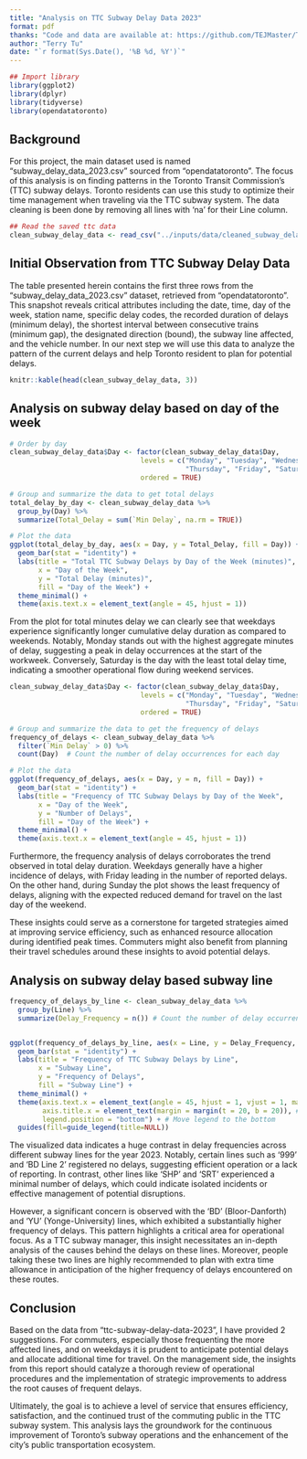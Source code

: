 ```yaml
---
title: "Analysis on TTC Subway Delay Data 2023"
format: pdf
thanks: "Code and data are available at: https://github.com/TEJMaster/TTC-Subway-Delay-Analysis-2023"
author: "Terry Tu"
date: "`r format(Sys.Date(), '%B %d, %Y')`"
---
```


```r
## Import library
library(ggplot2)
library(dplyr)
library(tidyverse)
library(opendatatoronto)
```
## Background

For this project, the main dataset used is named "subway_delay_data_2023.csv" sourced from "opendatatoronto". The focus of this analysis is on finding patterns in the Toronto Transit Commission's (TTC) subway delays. Toronto residents can use this study to optimize their time management when traveling via the TTC subway system. The data cleaning is been done by removing all lines with 'na' for their Line column.

```r
## Read the saved ttc data
clean_subway_delay_data <- read_csv("../inputs/data/cleaned_subway_delay_data_2023.csv")

```

## Initial Observation from TTC Subway Delay Data
The table presented herein contains the first three rows from the "subway_delay_data_2023.csv" dataset, retrieved from "opendatatoronto". This snapshot reveals critical attributes including the date, time, day of the week, station name, specific delay codes, the recorded duration of delays (minimum delay), the shortest interval between consecutive trains (minimum gap), the designated direction (bound), the subway line affected, and the vehicle number. In our next step we will use this data to analyze the pattern of the current delays and help Toronto resident to plan for potential delays.
```r
knitr::kable(head(clean_subway_delay_data, 3))
```

## Analysis on subway delay based on day of the week 

```r
# Order by day
clean_subway_delay_data$Day <- factor(clean_subway_delay_data$Day, 
                                levels = c("Monday", "Tuesday", "Wednesday", 
                                           "Thursday", "Friday", "Saturday", "Sunday"),
                                ordered = TRUE)

# Group and summarize the data to get total delays
total_delay_by_day <- clean_subway_delay_data %>%
  group_by(Day) %>%
  summarize(Total_Delay = sum(`Min Delay`, na.rm = TRUE)) 

# Plot the data
ggplot(total_delay_by_day, aes(x = Day, y = Total_Delay, fill = Day)) +
  geom_bar(stat = "identity") +
  labs(title = "Total TTC Subway Delays by Day of the Week (minutes)",
       x = "Day of the Week",
       y = "Total Delay (minutes)",
       fill = "Day of the Week") +
  theme_minimal() +
  theme(axis.text.x = element_text(angle = 45, hjust = 1))
```
From the plot for total minutes delay we can clearly see that weekdays experience significantly longer cumulative delay duration as compared to weekends. Notably, Monday stands out with the highest aggregate minutes of delay, suggesting a peak in delay occurrences at the start of the workweek. Conversely, Saturday is the day with the least total delay time, indicating a smoother operational flow during weekend services.

```r
clean_subway_delay_data$Day <- factor(clean_subway_delay_data$Day, 
                                levels = c("Monday", "Tuesday", "Wednesday", 
                                           "Thursday", "Friday", "Saturday", "Sunday"),
                                ordered = TRUE)

# Group and summarize the data to get the frequency of delays
frequency_of_delays <- clean_subway_delay_data %>%
  filter(`Min Delay` > 0) %>% 
  count(Day)  # Count the number of delay occurrences for each day

# Plot the data
ggplot(frequency_of_delays, aes(x = Day, y = n, fill = Day)) +
  geom_bar(stat = "identity") +
  labs(title = "Frequency of TTC Subway Delays by Day of the Week",
       x = "Day of the Week",
       y = "Number of Delays",
       fill = "Day of the Week") +
  theme_minimal() +
  theme(axis.text.x = element_text(angle = 45, hjust = 1))
```
Furthermore, the frequency analysis of delays corroborates the trend observed in total delay duration. Weekdays generally have a higher incidence of delays, with Friday leading in the number of reported delays. On the other hand, during Sunday the plot shows the least frequency of delays, aligning with the expected reduced demand for travel on the last day of the weekend.

These insights could serve as a cornerstone for targeted strategies aimed at improving service efficiency, such as enhanced resource allocation during identified peak times. Commuters might also benefit from planning their travel schedules around these insights to avoid potential delays.

## Analysis on subway delay based subway line

```r
frequency_of_delays_by_line <- clean_subway_delay_data %>%
  group_by(Line) %>%
  summarize(Delay_Frequency = n()) # Count the number of delay occurrences for each line


ggplot(frequency_of_delays_by_line, aes(x = Line, y = Delay_Frequency, fill = Line)) +
  geom_bar(stat = "identity") +
  labs(title = "Frequency of TTC Subway Delays by Line",
       x = "Subway Line",
       y = "Frequency of Delays",
       fill = "Subway Line") +
  theme_minimal() +
  theme(axis.text.x = element_text(angle = 45, hjust = 1, vjust = 1, margin = margin(b = 10)), # Increase bottom margin
        axis.title.x = element_text(margin = margin(t = 20, b = 20)), # Adjust title margin if needed
        legend.position = "bottom") + # Move legend to the bottom
  guides(fill=guide_legend(title=NULL))

```
The visualized data indicates a huge contrast in delay frequencies across different subway lines for the year 2023. Notably, certain lines such as '999' and 'BD Line 2' registered no delays, suggesting efficient operation or a lack of reporting. In contrast, other lines like 'SHP' and 'SRT' experienced a minimal number of delays, which could indicate isolated incidents or effective management of potential disruptions.

However, a significant concern is observed with the 'BD' (Bloor-Danforth) and 'YU' (Yonge-University) lines, which exhibited a substantially higher frequency of delays. This pattern highlights a critical area for operational focus. As a TTC subway manager, this insight necessitates an in-depth analysis of the causes behind the delays on these lines. Moreover, people taking these two lines are highly recommended to plan with extra time allowance in anticipation of the higher frequency of delays encountered on these routes. 

## Conclusion

Based on the data from "ttc-subway-delay-data-2023", I have provided 2 suggestions. For commuters, especially those frequenting the more affected lines, and on weekdays it is prudent to anticipate potential delays and allocate additional time for travel. On the management side, the insights from this report should catalyze a thorough review of operational procedures and the implementation of strategic improvements to address the root causes of frequent delays.

Ultimately, the goal is to achieve a level of service that ensures efficiency, satisfaction, and the continued trust of the commuting public in the TTC subway system. This analysis lays the groundwork for the continuous improvement of Toronto's subway operations and the enhancement of the city's public transportation ecosystem.